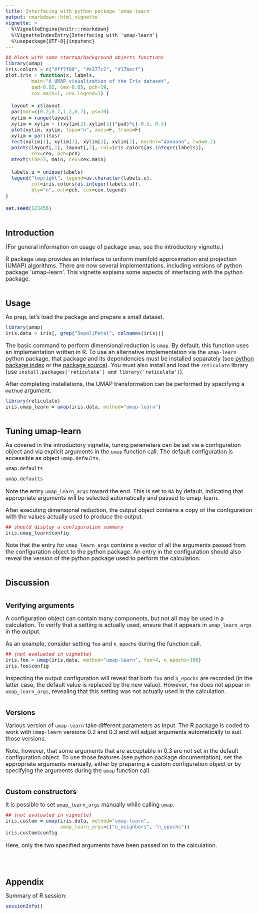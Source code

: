 ```yaml
---
title: Interfacing with python package 'umap-learn'
output: rmarkdown::html_vignette
vignette: >
  %\VignetteEngine{knitr::rmarkdown}
  %\VignetteIndexEntry{Interfacing with 'umap-learn'}
  %\usepackage[UTF-8]{inputenc}
---
```


<style>
h1.title {
  margin-top: 1em;
  margin-bottom: 1.5em;
}
h2 {
  font-size: 26px;
}
h3 {
  font-size: 22px;
}
h2, h3 {
  margin-top: 2em;
  margin-bottom: 0.7em;
}
p {
  font-size: 18px;
  margin-bottom: 0.7em;
}
pre {
  font-size: 18px;
  line-height: 1.35;
}
body {
  max-width: 800px;
}
</style>



```r
## block with some startup/background objects functions
library(umap)
iris.colors = c("#ff7f00", "#e377c2", "#17becf")
plot.iris = function(x, labels,
         main="A UMAP visualization of the Iris dataset",
         pad=0.02, cex=0.65, pch=19,
         cex.main=1, cex.legend=1) {

  layout = x$layout
  par(mar=c(0.2,0.7,1.2,0.7), ps=10)
  xylim = range(layout)
  xylim = xylim + ((xylim[2]-xylim[1])*pad)*c(-0.5, 0.5)
  plot(xylim, xylim, type="n", axes=F, frame=F)
  xylim = par()$usr
  rect(xylim[1], xylim[1], xylim[2], xylim[2], border="#aaaaaa", lwd=0.2)
  points(layout[,1], layout[,2], col=iris.colors[as.integer(labels)],
         cex=cex, pch=pch)
  mtext(side=3, main, cex=cex.main)

  labels.u = unique(labels)
  legend("topright", legend=as.character(labels.u),
         col=iris.colors[as.integer(labels.u)],
         bty="n", pch=pch, cex=cex.legend)
}

set.seed(123456)
```



## Introduction

(For general information on usage of package `umap`, see the introductory vignette.)

R package `umap` provides an interface to uniform manifold approximation and projection (UMAP) algorithms. There are now several implementations, including versions of python package `umap-learn'. This vignette explains some aspects of interfacing with the python package.




## Usage

As prep, let's load the package and prepare a small dataset.

```r
library(umap)
iris.data = iris[, grep("Sepal|Petal", colnames(iris))]
```

The basic command to perform dimensional reduction is `umap`. By default, this function uses an implementation written in R. To use an alternative implementation via the `umap-learn` python package, that package and its dependencies must be installed separately (see [python package index](https://pypi.org/project/umap-learn/) or the [package source](https://github.com/lmcinnes/umap)). You must also install and load the `reticulate` library (use `install.packages('reticulate') and library('reticulate')`).

After completing installations, the UMAP transformation can be performed by specifying a `method` argument.

```r
library(reticulate)
iris.umap_learn = umap(iris.data, method="umap-learn")
```




## Tuning umap-learn

As covered in the introductory vignette, tuning parameters can be set via a configuration object and via explicit arguments in the `umap` function call. The default configuration is accessible as object `umap.defaults`.


```r
umap.defaults
```

```r
umap.defaults
```	

Note the entry `umap_learn_args` toward the end. This is set to `NA` by default, indicating that appropriate arguments will be selected automatically and passed to umap-learn.

After executing dimensional reduction, the output object contains a copy of the configuration with the values actually used to produce the output. 

```r
## should display a configuration summary
iris.umap_learn$config
```

Note that the entry for `umap_learn_args` contains a vector of all the arguments passed from the configuration object to the python package. An entry in the configuration should also reveal the version of the python package used to perform the calculation.




## Discussion

### Verifying arguments

A configuration object can contain many components, but not all may be used in a calculation. To verify that a setting is actually used, ensure that it appears in `umap_learn_args` in the output.

As an example, consider setting `foo` and `n_epochs` during the function call. 

```r
## (not evaluated in vignette)
iris.foo = umap(iris.data, method="umap-learn", foo=4, n_epochs=100)
iris.foo$config
```

Inspecting the output configuration will reveal that both `foo` and `n_epochs` are recorded (in the latter case, the default value is replaced by the new value). However, `foo` does not appear in `umap_learn_args`, revealing that this setting was not actually used in the calculation. 


### Versions

Various version of `umap-learn` take different parameters as input. The R package is coded to work with `umap-learn` versions 0.2 and 0.3 and will adjust arguments automatically to suit those versions.

Note, however, that some arguments that are acceptable in 0.3 are not set in the default configuration object. To use those features (see python package documentation), set the appropriate arguments manually, either by preparing a custom configuration object or by specifying the arguments during the `umap` function call.



### Custom constructors

It is possible to set `umap_learn_args` manually while calling `umap`.

```r
## (not evaluated in vignette) 
iris.custom = umap(iris.data, method="umap-learn",
                   umap_learn_args=c("n_neighbors", "n_epochs"))
iris.custom$config
```

Here, only the two specified arguments have been passed on to the calculation.




&nbsp;

## Appendix

Summary of R session:

```r
sessionInfo()
```

&nbsp;